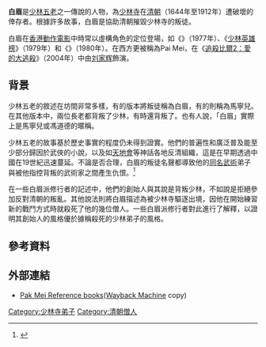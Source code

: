 '''白眉'''是[[少林五老|少林五老]]之一傳說的人物，為[[少林寺|少林寺]]在[[清朝|清朝]]（1644年至1912年）遭破壞的倖存者。根據許多故事，白眉是協助清朝摧毀少林寺的叛徒。

白眉在[[香港動作電影|香港動作電影]]中時常以虛構角色的定位登場，如《{{le|洪熙官|Executioners from Shaolin}}》（1977年）、《[[少林英雄榜|少林英雄榜]]》（1979年）和《{{le|洪文定三破白蓮教|Clan of the White Lotus}}》（1980年）。在西方更被稱為Pai Mei，在《[[追殺比爾2：愛的大逃殺|追殺比爾2：愛的大逃殺]]》（2004年）中由[[刘家辉|刘家辉]]飾演。

== 背景 ==
少林五老的敘述在坊間非常多樣，有的版本將叛徒稱為白眉，有的則稱為馬寧兒。在其他版本中，兩位長老都背叛了少林，有時還背叛了{{le|馮道德|Fung Dou Dak}}。也有人說，「白眉」實際上是馬寧兒或馮道德的暱稱。

少林五老的故事基於歷史事實的程度仍未得到證實。他們的普遍性和廣泛普及能至少部分歸因於武俠的小說，以及如[[天地會|天地會]]等神話各地反清組織，這是在早期透過中國在19世紀迅速蔓延。不論是否合理，白眉的叛徒名聲都導致他的[[白眉派|同名武術]]弟子與被他指控背叛的武術家之間產生仇恨。<ref>{{cite book|author=Chris Crudelli|title=The Way of the Warrior|url=https://archive.org/details/wayofwarriormart0000crud|year=2008|publisher=Dorling Kindersley Ltd|isbn=1-4053-3750-8}}</ref>

在一些白眉派修行者的記述中，他們的創始人與其說是背叛少林，不如說是拒絕參加反對清朝的叛亂。其他說法則將白眉描述為被少林寺驅逐出境，因他在開始練習新的戰鬥方式時就殺死了他的幾位僧人。一些白眉派修行者對此進行了解釋，以證明其創始人的風格優於據稱殺死的少林弟子的風格。

== 參考資料 ==
{{Reflist}}

== 外部連結 ==
*[https://web.archive.org/web/20180328141656/http://www.baimeibooks.com/ Pak Mei Reference books]([[Wayback_Machine|Wayback Machine]] copy)

{{DEFAULTSORT:Mei, Bak}}
[[Category:少林寺弟子|Category:少林寺弟子]]
[[Category:清朝僧人|Category:清朝僧人]]